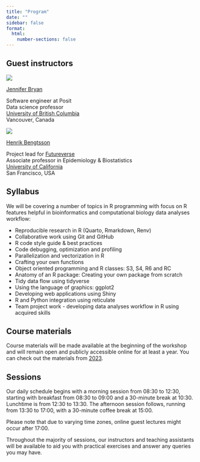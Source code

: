 ```yaml
---
title: "Program"
date: ""
sidebar: false
format:
  html:
    number-sections: false
---
```


## Guest instructors

::: {.guest-parent}
::: {.guest-child}

![](assets/images/profile/jenny-bryan.jpg){.nolightbox}

[Jennifer Bryan](https://jennybryan.org/)

Software engineer at Posit  
Data science professor  
[University of British Columbia](https://www.stat.ubc.ca/jenny-bryan)  
Vancouver, Canada

:::
::: {.guest-child}

![](assets/images/profile/henrik-bengtsson.jpg){.nolightbox}

[Henrik Bengtsson](https://www.linkedin.com/in/henrikbengtsson/)

Project lead for [Futureverse](https://www.futureverse.org/)  
Associate professor in Epidemiology & Biostatistics  
[University of California](https://profiles.ucsf.edu/henrik.bengtsson)  
San Francisco, USA

:::
:::

## Syllabus

We will be covering a number of topics in R programming with focus on R features helpful in bioinformatics and computational biology data analyses workflow:

- Reproducible research in R (Quarto, Rmarkdown, Renv)
- Collaborative work using Git and GitHub
- R code style guide & best practices
- Code debugging, optimization and profiling
- Parallelization and vectorization in R
- Crafting your own functions
- Object oriented programming and R classes: S3, S4, R6 and RC
- Anatomy of an R package: Creating your own package from scratch
- Tidy data flow using tidyverse
- Using the language of graphics: ggplot2
- Developing web applications using Shiny
- R and Python integration using reticulate
- Team project work - developing data analyses workflow in R using acquired skills

## Course materials

Course materials will be made available at the beginning of the workshop and will remain open and publicly accessible online for at least a year. You can check out the materials from [2023](https://nbisweden.github.io/raukr-2023/contents.html).

## Sessions

Our daily schedule begins with a morning session from 08:30 to 12:30, starting with breakfast from 08:30 to 09:00 and a 30-minute break at 10:30. Lunchtime is from 12:30 to 13:30. The afternoon session follows, running from 13:30 to 17:00, with a 30-minute coffee break at 15:00.

Please note that due to varying time zones, online guest lectures might occur after 17:00.

Throughout the majority of sessions, our instructors and teaching assistants will be available to aid you with practical exercises and answer any queries you may have.
